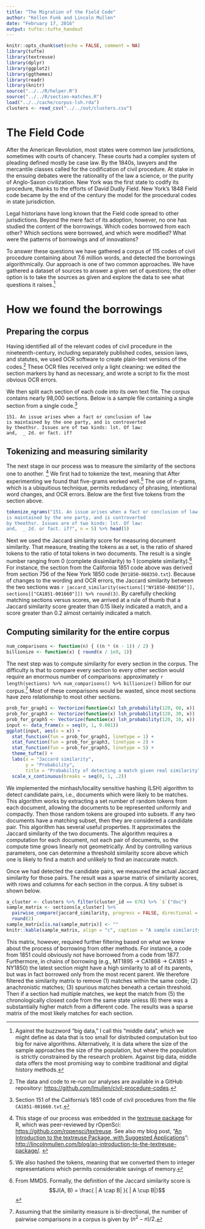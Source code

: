 ```yaml
---
title: "The Migration of the Field Code"
author: "Kellen Funk and Lincoln Mullen"
date: "February 17, 2016"
output: tufte::tufte_handout
---
```


```r
knitr::opts_chunk$set(echo = FALSE, comment = NA)
library(tufte)
library(textreuse)
library(dplyr)
library(ggplot2)
library(ggthemes)
library(readr)
library(knitr)
source("../../R/helper.R")
source("../../R/section-matches.R")
load("../../cache/corpus-lsh.rda")
clusters <- read_csv("../../out/clusters.csv")
```

# The Field Code

After the American Revolution, most states were common law jurisdictions, sometimes with courts of chancery. These courts had a complex system of pleading defined mostly be case law. By the 1840s, lawyers and the mercantile classes called for the codification of civil procedure. At stake in the ensuing debates were the rationality of the law a science, or the purity of Anglo-Saxon civilization. New York was the first state to codify its procedure, thanks to the efforts of David Dudly Field. New York's 1848 Field code became by the end of the century the model for the procedural codes in state jurisdiction.

\begin{figure}
\includegraphics{../aha2016/field-code-states-map.jpeg}
\caption{Field Code states by date of enactment. Many states subsequently revised their codes of civil procedure.}
\end{figure}

Legal historians have long known that the Field code spread to other jurisdictions. Beyond the mere fact of its adoption, however, no one has studied the content of the borrowings. Which codes borrowed from each other? Which sections were borrowed, and which were modified? What were the patterns of borrowings and of innovations? 

To answer these questions we have gathered a corpus of 115 codes of civil procedure containing about 7.6 million words, and detected the borrowings algorithmically. Our approach is one of two common approaches. We have gathered a dataset of sources to answer a given set of questions; the other option is to take the sources as given and explore the data to see what questions it raises.^[Against the buzzword "big data," I call this "middle data", which we might define as data that is too small for distributed computation but too big for naive algorithms. Alternatively, it is data where the size of the sample approaches the size of the population, but where the population is strictly constrained by the research problem. Against big data, middle data offers the most promising way to combine traditional and digital history methods.]

# How we found the borrowings


## Preparing the corpus

Having identified all of the relevant codes of civil procedure in the nineteenth-century, including separately published codes, session laws, and statutes, we used OCR software to create plain-text versions of the codes.^[The data and code to re-run our analyses are available in a GitHub repository: <https://github.com/lmullen/civil-procedure-codes>.] These OCR files received only a light cleaning: we edited the section markers by hand as necessary, and wrote a script to fix the most obvious OCR errors.

We then split each section of each code into its own text file. The corpus contains nearly 98,000 sections. Below is a sample file containing a single section from a single code.^[Section 151 of the California's 1851 code of civil procedures from the file `CA1851-001660.txt`.]

```
151. An issue arises when a fact or conclusion of law 
is maintained by the one party, and is controverted 
by theothsr. Issues are of two kinds: lst. Of law: 
and,  _ 2d. or fact. if?
```

## Tokenizing and measuring similarity

The next stage in our process was to measure the similarity of the sections one to another. ^[This stage of our process was embedded in the [textreuse package](https://github.com/ropensci/textreuse) for R, which was peer-reviewed by rOpenSci: <https://github.com/ropensci/textreuse>.  See also my blog post, "[An Introduction to the textreuse Package, with Suggested Applications](http://lincolnmullen.com/blog/an-introduction-to-the-textreuse-package/)": <http://lincolnmullen.com/blog/an-introduction-to-the-textreuse-package/>. ] We first had to tokenize the text, meaning that  After experimenting we found that five-grams worked well.^[We also hashed the tokens, meaning that we converted them to integer representations which permits considerable savings of memory.]  The use of n-grams, which is a ubiquitious technique, permits redudancy of phrasing, intentional word changes, and OCR errors. Below are the first five tokens from the section above.

```r
tokenize_ngrams("151. An issue arises when a fact or conclusion of law 
is maintained by the one party, and is controverted 
by theothsr. Issues are of two kinds: lst. Of law: 
and,  _ 2d. or fact. if?", n = 5) %>% head(5)
```

Next we used the Jaccard similarity score for measuring document similarity. That measure, treating the tokens as a set, is the ratio of shared tokens to the ratio of total tokens in two documents. The result is a single number ranging from 0 (complete dissimilarity) to 1 (complete similarity).^[From MMDS. Formally, the definition of the Jaccard similarity score is $$J(A, B) = \frac{ | A \cap B| }{ | A \cup B|}$$] For instance, the section from the California 1851 code above was derived from section 756 of the New York 1850 code (`NY1850-008350.txt`). Because of changes to the wording and OCR errors, the Jaccard similarity between the two sections was `r jaccard_similarity(sections[["NY1850-008350"]], sections[["CA1851-001660"]]) %>% round(3)`. By carefully checking matching sections versus scores, we arrived at a rule of thumb that a Jaccard similarity score greater than 0.15 likely indicated a match, and a score greater than 0.2 almost certainly indicated a match.

## Computing similarity for the entire corpus

```r
num_comparisons <- function(n) { ((n * (n - 1)) / 2) }
billionize <- function(x) { round(x / 1e9, 1)}
```

The next step was to compute similarity for every section in the corpus. The difficulty is that to compare every section to every other section would require an enormous number of comparisons: approximately `r length(sections) %>% num_comparisons() %>% billionize()` billion for our corpus.^[Assuming that the similarity measure is bi-directional, the number of pairwise comparisons in a corpus is given by $(n^2-n) / {2}$.] Most of these comparisons would be wasted, since most sections have zero relationship to most other sections.

```r
prob_for_graph1 <- Vectorize(function(x) lsh_probability(120, 60, x))
prob_for_graph3 <- Vectorize(function(x) lsh_probability(120, 30, x))
prob_for_graph5 <- Vectorize(function(x) lsh_probability(120, 10, x))
input <- data_frame(x = seq(0, 1, 0.001))
ggplot(input, aes(x = x)) + 
  stat_function(fun = prob_for_graph1, linetype = 1) +
  stat_function(fun = prob_for_graph3, linetype = 2) +
  stat_function(fun = prob_for_graph5, linetype = 5) +
  theme_tufte() +
  labs(x = "Jaccard similarity",
       y = "Probability",
       title = "Probability of detecting a match given real similarity") +
  scale_x_continuous(breaks = seq(0, 1, .2))
```

We implemented the minhash/locality sensitive hashing (LSH) algorithm to detect candidate pairs, i.e., documents which were likely to be matches. This algorithm works by extracting a set number of random tokens from each document, allowing the documents to be represented uniformly and compactly. Then those random tokens are grouped into subsets. If any two documents have a matching subset, then they are considered a candidate pair. This algorithm has several useful properties. It approximates the Jaccard similarity of the two documents. The algorithm requires a computation for each document, not each pair of documents, so the compute time grows linearly not geometrically. And by controlling various parameters, one can determine a threshold similarity score above which one is likely to find a match and unlikely to find an inaccurate match.

Once we had detected the candidate pairs, we measured the actual Jaccard similarity for those pairs. The result was a sparse matrix of similarity scores, with rows and columns for each section in the corpus. A tiny subset is shown below.

```r
a_cluster <- clusters %>% filter(cluster_id == 676) %>% `$`("doc")
sample_matrix <- sections[a_cluster] %>% 
  pairwise_compare(jaccard_similarity, progress = FALSE, directional = TRUE) %>% 
  round(2) 
sample_matrix[is.na(sample_matrix)] <- ""
knitr::kable(sample_matrix, align = "c", caption = "A sample similarity matrix")
```

This matrix, however, required further filtering based on what we knew about the process of borrowing from other methods. For instance, a code from 1851 could obviously not have borrowed from a code from 1877. Furthermore, in chains of borrowing (e.g., MT1895 $\rightarrow$ CA1868 $\rightarrow$ CA1851 $\rightarrow$ NY1850) the latest section might have a high similarity to all of its parents, but was in fact borrowed only from the most recent parent. We therefore filtered the similarity matrix to remove (1) matches within the same code; (2) anachronistic matches; (3) spurious matches beneath a certain threshold. Then if a section had multiple matches, we kept the match from (5) the chronologically closest code from the same state unless (6) there was a substantially higher match from a different code. The results was a sparse matrix of the most likely matches for each section.
